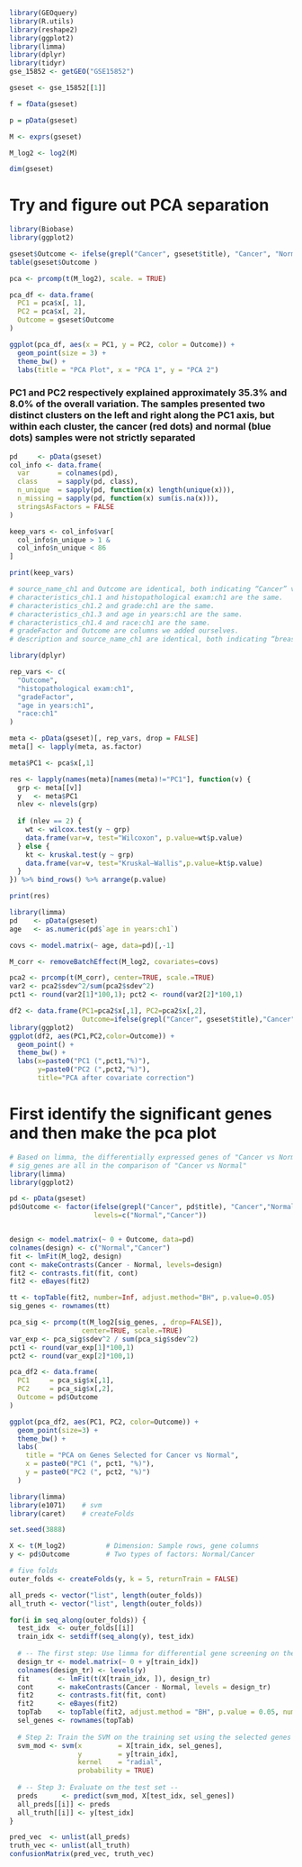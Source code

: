 ```r
library(GEOquery) 
library(R.utils)
library(reshape2)
library(ggplot2)
library(limma)
library(dplyr)
library(tidyr)
gse_15852 <- getGEO("GSE15852")
```

```r
gseset <- gse_15852[[1]]

f = fData(gseset)

p = pData(gseset)

M <- exprs(gseset)

M_log2 <- log2(M)

dim(gseset)
```
# Try and figure out PCA separation
```r
library(Biobase)
library(ggplot2)

gseset$Outcome <- ifelse(grepl("Cancer", gseset$title), "Cancer", "Normal")
table(gseset$Outcome )

pca <- prcomp(t(M_log2), scale. = TRUE)

pca_df <- data.frame(
  PC1 = pca$x[, 1],
  PC2 = pca$x[, 2],
  Outcome = gseset$Outcome
)

ggplot(pca_df, aes(x = PC1, y = PC2, color = Outcome)) +
  geom_point(size = 3) +
  theme_bw() +
  labs(title = "PCA Plot", x = "PCA 1", y = "PCA 2")
```
### PC1 and PC2 respectively explained approximately 35.3% and 8.0% of the overall variation. The samples presented two distinct clusters on the left and right along the PC1 axis, but within each cluster, the cancer (red dots) and normal (blue dots) samples were not strictly separated
```r
pd     <- pData(gseset)
col_info <- data.frame(
  var       = colnames(pd),
  class     = sapply(pd, class),
  n_unique  = sapply(pd, function(x) length(unique(x))),
  n_missing = sapply(pd, function(x) sum(is.na(x))),
  stringsAsFactors = FALSE
)

keep_vars <- col_info$var[
  col_info$n_unique > 1 & 
  col_info$n_unique < 86
]

print(keep_vars)
```
```r
# source_name_ch1 and Outcome are identical, both indicating “Cancer” vs. “Normal.”
# characteristics_ch1.1 and histopathological exam:ch1 are the same.
# characteristics_ch1.2 and grade:ch1 are the same.
# characteristics_ch1.3 and age in years:ch1 are the same.
# characteristics_ch1.4 and race:ch1 are the same.
# gradeFactor and Outcome are columns we added ourselves.
# description and source_name_ch1 are identical, both indicating “breast tumor” vs. “normal breast tissue.”

library(dplyr)

rep_vars <- c(
  "Outcome",
  "histopathological exam:ch1",
  "gradeFactor",
  "age in years:ch1",   
  "race:ch1"
)

meta <- pData(gseset)[, rep_vars, drop = FALSE] 
meta[] <- lapply(meta, as.factor)  

meta$PC1 <- pca$x[,1]

res <- lapply(names(meta)[names(meta)!="PC1"], function(v) {
  grp <- meta[[v]]
  y   <- meta$PC1
  nlev <- nlevels(grp)
  
  if (nlev == 2) {
    wt <- wilcox.test(y ~ grp)
    data.frame(var=v, test="Wilcoxon", p.value=wt$p.value)
  } else {
    kt <- kruskal.test(y ~ grp)
    data.frame(var=v, test="Kruskal–Wallis",p.value=kt$p.value)
  }
}) %>% bind_rows() %>% arrange(p.value)

print(res)

```

```r
library(limma)
pd    <- pData(gseset)
age   <- as.numeric(pd$`age in years:ch1`)

covs <- model.matrix(~ age, data=pd)[,-1]

M_corr <- removeBatchEffect(M_log2, covariates=covs)

```

```r
pca2 <- prcomp(t(M_corr), center=TRUE, scale.=TRUE)
var2 <- pca2$sdev^2/sum(pca2$sdev^2)
pct1 <- round(var2[1]*100,1); pct2 <- round(var2[2]*100,1)

df2 <- data.frame(PC1=pca2$x[,1], PC2=pca2$x[,2],
                  Outcome=ifelse(grepl("Cancer", gseset$title),"Cancer","Normal"))
library(ggplot2)
ggplot(df2, aes(PC1,PC2,color=Outcome)) +
  geom_point() +
  theme_bw() +
  labs(x=paste0("PC1 (",pct1,"%)"),
       y=paste0("PC2 (",pct2,"%)"),
       title="PCA after covariate correction")

```
# First identify the significant genes and then make the pca plot
```r
# Based on limma, the differentially expressed genes of "Cancer vs Normal" were screened out, and PCA was performed on the expression matrices of these genes
# sig_genes are all in the comparison of "Cancer vs Normal"
library(limma)
library(ggplot2)

pd <- pData(gseset)
pd$Outcome <- factor(ifelse(grepl("Cancer", pd$title), "Cancer","Normal"),
                     levels=c("Normal","Cancer"))


design <- model.matrix(~ 0 + Outcome, data=pd)
colnames(design) <- c("Normal","Cancer")
fit <- lmFit(M_log2, design)
cont <- makeContrasts(Cancer - Normal, levels=design)
fit2 <- contrasts.fit(fit, cont)
fit2 <- eBayes(fit2)

tt <- topTable(fit2, number=Inf, adjust.method="BH", p.value=0.05)
sig_genes <- rownames(tt)

pca_sig <- prcomp(t(M_log2[sig_genes, , drop=FALSE]), 
                  center=TRUE, scale.=TRUE)
var_exp <- pca_sig$sdev^2 / sum(pca_sig$sdev^2)
pct1 <- round(var_exp[1]*100,1)
pct2 <- round(var_exp[2]*100,1)

pca_df2 <- data.frame(
  PC1     = pca_sig$x[,1],
  PC2     = pca_sig$x[,2],
  Outcome = pd$Outcome
)

ggplot(pca_df2, aes(PC1, PC2, color=Outcome)) +
  geom_point(size=3) +
  theme_bw() +
  labs(
    title = "PCA on Genes Selected for Cancer vs Normal",
    x = paste0("PC1 (", pct1, "%)"),
    y = paste0("PC2 (", pct2, "%)")
  )

```

```r
library(limma)
library(e1071)    # svm
library(caret)    # createFolds

set.seed(3888)

X <- t(M_log2)          # Dimension: Sample rows, gene columns
y <- pd$Outcome         # Two types of factors: Normal/Cancer

# five folds
outer_folds <- createFolds(y, k = 5, returnTrain = FALSE)

all_preds <- vector("list", length(outer_folds))
all_truth <- vector("list", length(outer_folds))

for(i in seq_along(outer_folds)) {
  test_idx  <- outer_folds[[i]]
  train_idx <- setdiff(seq_along(y), test_idx)
  
  # -- The first step: Use limma for differential gene screening on the training set --
  design_tr <- model.matrix(~ 0 + y[train_idx])
  colnames(design_tr) <- levels(y)
  fit       <- lmFit(t(X[train_idx, ]), design_tr)
  cont      <- makeContrasts(Cancer - Normal, levels = design_tr)
  fit2      <- contrasts.fit(fit, cont)
  fit2      <- eBayes(fit2)
  topTab    <- topTable(fit2, adjust.method = "BH", p.value = 0.05, number = Inf)
  sel_genes <- rownames(topTab)
  
  # Step 2: Train the SVM on the training set using the selected genes
  svm_mod <- svm(x         = X[train_idx, sel_genes],
                 y         = y[train_idx],
                 kernel    = "radial",      
                 probability = TRUE)
  
  # -- Step 3: Evaluate on the test set --
  preds      <- predict(svm_mod, X[test_idx, sel_genes])
  all_preds[[i]] <- preds
  all_truth[[i]] <- y[test_idx]
}

pred_vec  <- unlist(all_preds)
truth_vec <- unlist(all_truth)
confusionMatrix(pred_vec, truth_vec)

```



